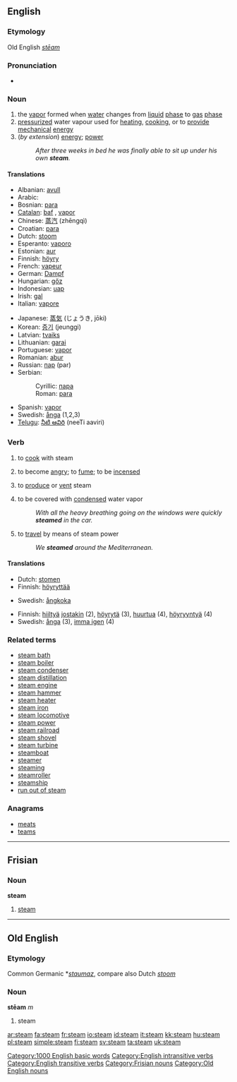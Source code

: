 ==English==
{{wikipedia}}

===Etymology===
Old English ''[[stēam]]''

===Pronunciation===
*{{audio|en-us-steam.ogg|Audio (US)}}

===Noun===
{{en-noun|-}}

# the [[vapor]] formed when [[water]] changes from [[liquid]] [[phase]] to [[gas]] [[phase]]
# [[pressurized]] water vapour used for [[heating]], [[cooking]], or to [[provide]] [[mechanical]] [[energy]]
# (''by extension'') [[energy]]; [[power]]
#: ''After three weeks in bed he was finally able to sit up under his own '''steam'''.''

====Translations====
{{rfc-trans}}
{{top}}
*Albanian: [[avull]] {{m}}
*Arabic: {{ARchar|[[بخار]]}} {{unicode|(buχá:r)}} {{m}}
*Bosnian: [[para]] {{f}}
*[[Catalan]]: [[baf]] {{m}}, [[vapor]] {{m}}
*Chinese: [[蒸汽]] (zhēngqì)
*Croatian: [[para#Croatian|para]] {{m}}
*Dutch: [[stoom]] {{m}}
*Esperanto: [[vaporo]]
*Estonian: [[aur]]
*Finnish: [[höyry]]
*French: [[vapeur]] {{m}}
*German: [[Dampf]] {{m}}
*Hungarian: [[gőz]]
*Indonesian: [[uap]]
*Irish: [[gal#Irish|gal]] {{f}}
*Italian: [[vapore]] {{m}}
{{mid}}
*Japanese: [[蒸気]] (じょうき, jōki)
*Korean: [[증기]] (jeunggi)
*Latvian: [[tvaiks]] {{m}}
*Lithuanian: [[garai]]
*Portuguese: [[vapor#Portuguese|vapor]] {{m}}
*Romanian: [[abur]] {{m}}
*Russian: [[пар]] (par) {{m}}
*Serbian:
*:Cyrillic: [[пара]] {{f}}
*:Roman: [[para#Serbian|para]] {{f}}
*Spanish: [[vapor#Spanish|vapor]] {{m}}
*Swedish: [[ånga]] {{c}} (1,2,3)
*[[Telugu]]: [[నీటి ఆవిరి]] (neeTi aaviri)
{{bottom}}

===Verb===
{{en-verb}}

# {{context|cooking|transitive}} to [[cook]] with steam
# {{intransitive}} to become [[angry]]; to [[fume]]; to be [[incensed]]
# {{intransitive}} to [[produce]] or [[vent]] steam
# {{intransitive}} to be covered with [[condensed]] water vapor
#: ''With all the heavy breathing going on the windows were quickly '''steamed''' in the car.''
# {{intransitive}} to [[travel]] by means of steam power
#: ''We '''steamed''' around the Mediterranean.''

====Translations====
{{trans-top|(transitive) to cook with steam}}
*Dutch: [[stomen]]
*Finnish: [[höyryttää]]
{{trans-mid}}
*Swedish: [[ångkoka]]
{{trans-bottom}}

{{rfc-trans}}
*Finnish: [[hiiltyä]] [[joku|jostakin]] (2), [[höyrytä]] (3), [[huurtua]] (4), [[höyryyntyä]] (4)
*Swedish: [[ånga]] (3), [[imma igen]] (4)

===Related terms===
*[[steam bath]]
*[[steam boiler]]
*[[steam condenser]]
*[[steam distillation]]
*[[steam engine]]
*[[steam hammer]]
*[[steam heater]]
*[[steam iron]]
*[[steam locomotive]]
*[[steam power]]
*[[steam railroad]]
*[[steam shovel]]
*[[steam turbine]]
*[[steamboat]]
*[[steamer]]
*[[steaming]]
*[[steamroller]]
*[[steamship]]
*[[run out of steam]]

===Anagrams===
*[[meats]]
*[[teams]]

[[Category:1000 English basic words]]
[[Category:English intransitive verbs]]
[[Category:English transitive verbs]]

----

==Frisian==

===Noun===
'''steam'''

# [[steam]]

[[Category:Frisian nouns]]

----

==Old English==

===Etymology===
Common Germanic *''[[staumaz]]'', compare also Dutch ''[[stoom]]''

===Noun===
'''stēam''' ''m''

# steam

[[Category:Old English nouns]]

[[ar:steam]]
[[fa:steam]]
[[fr:steam]]
[[io:steam]]
[[id:steam]]
[[it:steam]]
[[kk:steam]]
[[hu:steam]]
[[pl:steam]]
[[simple:steam]]
[[fi:steam]]
[[sv:steam]]
[[ta:steam]]
[[uk:steam]]